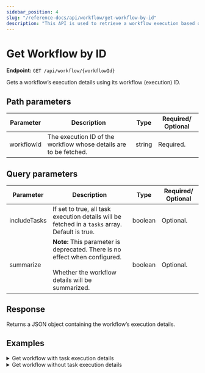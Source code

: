 ```yaml
---
sidebar_position: 4
slug: "/reference-docs/api/workflow/get-workflow-by-id"
description: "This API is used to retrieve a workflow execution based on its workflow (execution) ID."
---
```



# Get Workflow by ID

**Endpoint:** `GET /api/workflow/{workflowId}`

Gets a workflow’s execution details using its workflow (execution) ID.

## Path parameters

| Parameter  | Description                                                       | Type   | Required/ Optional |
| ---------- | ----------------------------------------------------------------- | ------ | ------------------ |
| workflowId | The execution ID of the workflow whose details are to be fetched. | string | Required.          |

## Query parameters

| Parameter    | Description                                                                                                                             | Type    | Required/ Optional |
| ------------ | --------------------------------------------------------------------------------------------------------------------------------------- | ------- | ------------------ |
| includeTasks | If set to true, all task execution details will be fetched in a `tasks` array. Default is true.                                         | boolean | Optional.          |
| summarize    | **Note:** This parameter is deprecated. There is no effect when configured. <br/><br/> Whether the workflow details will be summarized. | boolean | Optional.          |

## Response

Returns a JSON object containing the workflow’s execution details.

## Examples

<details>
<summary>Get workflow with task execution details</summary>

**Request**

```shell
curl -X 'GET' \
  'https://<YOUR_CLUSTER>/api/workflow/6f5aa0f1-b871-11ef-b090-be4a9a728270?includeTasks=true' \
  -H 'accept: */*' \
  -H 'X-Authorization: <TOKEN>'
```

**Response**

```json
{
  "ownerApp": "",
  "createTime": 1733998281080,
  "updateTime": 1733998281080,
  "createdBy": "user@example.com",
  "status": "RUNNING",
  "endTime": 0,
  "workflowId": "6f5aa0f1-b871-11ef-b090-be4a9a728270",
  "tasks": [],
  "input": {},
  "output": {},
  "taskToDomain": {},
  "failedReferenceTaskNames": [],
  "workflowDefinition": {
    "createTime": 1728528754591,
    "updateTime": 1728529067708,
    "name": "simple-worker-project",
    "description": "Java worker",
    "version": 1,
    "tasks": [
      {
        "name": "simple-java-worker",
        "taskReferenceName": "simple-java-worker_ref",
        "inputParameters": {},
        "type": "SIMPLE",
        "decisionCases": {},
        "defaultCase": [],
        "forkTasks": [],
        "startDelay": 0,
        "joinOn": [],
        "optional": false,
        "taskDefinition": {
          "createTime": 0,
          "updateTime": 0,
          "name": "simple-java-worker",
          "retryCount": 3,
          "timeoutSeconds": 0,
          "inputKeys": [],
          "outputKeys": [],
          "timeoutPolicy": "TIME_OUT_WF",
          "retryLogic": "FIXED",
          "retryDelaySeconds": 60,
          "responseTimeoutSeconds": 3600,
          "inputTemplate": {},
          "rateLimitPerFrequency": 0,
          "rateLimitFrequencyInSeconds": 1,
          "backoffScaleFactor": 1,
          "totalTimeoutSeconds": 0,
          "enforceSchema": false
        },
        "defaultExclusiveJoinTask": [],
        "asyncComplete": false,
        "loopOver": [],
        "onStateChange": {},
        "permissive": false
      }
    ],
    "inputParameters": [],
    "outputParameters": {},
    "failureWorkflow": "",
    "schemaVersion": 2,
    "restartable": true,
    "workflowStatusListenerEnabled": false,
    "ownerEmail": "user@example.com",
    "timeoutPolicy": "ALERT_ONLY",
    "timeoutSeconds": 0,
    "variables": {},
    "inputTemplate": {},
    "enforceSchema": true
  },
  "priority": 0,
  "variables": {},
  "lastRetriedTime": 0,
  "failedTaskNames": [],
  "history": [],
  "rateLimited": false,
  "startTime": 1733998281080,
  "workflowVersion": 1,
  "workflowName": "simple-worker-project"
}
```

</details>

<details>
<summary>Get workflow without task execution details</summary>

**Request**

```shell
curl -X 'GET' \
  'https://<YOUR_CLUSTER>/api/workflow/6f5aa0f1-b871-11ef-b090-be4a9a728270?includeTasks=false' \
  -H 'accept: */*' \
  -H 'X-Authorization: <TOKEN>'
```

**Response**

```json
{
  "ownerApp": "",
  "createTime": 1733998281080,
  "updateTime": 1733998281080,
  "createdBy": "user@example.com",
  "status": "RUNNING",
  "endTime": 0,
  "workflowId": "6f5aa0f1-b871-11ef-b090-be4a9a728270",
  "tasks": [
    {
      "taskType": "simple-java-worker",
      "status": "SCHEDULED",
      "inputData": {
        "_createdBy": "user@example.com"
      },
      "referenceTaskName": "simple-java-worker_ref",
      "retryCount": 0,
      "seq": 1,
      "pollCount": 0,
      "taskDefName": "simple-java-worker",
      "scheduledTime": 1733998281088,
      "startTime": 0,
      "endTime": 0,
      "updateTime": 0,
      "startDelayInSeconds": 0,
      "retried": false,
      "executed": false,
      "callbackFromWorker": true,
      "responseTimeoutSeconds": 3600,
      "workflowInstanceId": "6f5aa0f1-b871-11ef-b090-be4a9a728270",
      "workflowType": "simple-worker-project",
      "taskId": "6f5bd972-b871-11ef-b090-be4a9a728270",
      "callbackAfterSeconds": 0,
      "outputData": {},
      "workflowTask": {
        "name": "simple-java-worker",
        "taskReferenceName": "simple-java-worker_ref",
        "inputParameters": {},
        "type": "SIMPLE",
        "decisionCases": {},
        "defaultCase": [],
        "forkTasks": [],
        "startDelay": 0,
        "joinOn": [],
        "optional": false,
        "taskDefinition": {
          "createTime": 0,
          "updateTime": 0,
          "name": "simple-java-worker",
          "retryCount": 3,
          "timeoutSeconds": 0,
          "inputKeys": [],
          "outputKeys": [],
          "timeoutPolicy": "TIME_OUT_WF",
          "retryLogic": "FIXED",
          "retryDelaySeconds": 60,
          "responseTimeoutSeconds": 3600,
          "inputTemplate": {},
          "rateLimitPerFrequency": 0,
          "rateLimitFrequencyInSeconds": 1,
          "backoffScaleFactor": 1,
          "totalTimeoutSeconds": 0,
          "enforceSchema": false
        },
        "defaultExclusiveJoinTask": [],
        "asyncComplete": false,
        "loopOver": [],
        "onStateChange": {},
        "permissive": false
      },
      "rateLimitPerFrequency": 0,
      "rateLimitFrequencyInSeconds": 1,
      "workflowPriority": 0,
      "iteration": 0,
      "subworkflowChanged": false,
      "firstStartTime": 0,
      "queueWaitTime": 0,
      "loopOverTask": false,
      "taskDefinition": {
        "createTime": 0,
        "updateTime": 0,
        "name": "simple-java-worker",
        "retryCount": 3,
        "timeoutSeconds": 0,
        "inputKeys": [],
        "outputKeys": [],
        "timeoutPolicy": "TIME_OUT_WF",
        "retryLogic": "FIXED",
        "retryDelaySeconds": 60,
        "responseTimeoutSeconds": 3600,
        "inputTemplate": {},
        "rateLimitPerFrequency": 0,
        "rateLimitFrequencyInSeconds": 1,
        "backoffScaleFactor": 1,
        "totalTimeoutSeconds": 0,
        "enforceSchema": false
      }
    }
  ],
  "input": {},
  "output": {},
  "taskToDomain": {},
  "failedReferenceTaskNames": [],
  "workflowDefinition": {
    "createTime": 1728528754591,
    "updateTime": 1728529067708,
    "name": "simple-worker-project",
    "description": "Java worker",
    "version": 1,
    "tasks": [
      {
        "name": "simple-java-worker",
        "taskReferenceName": "simple-java-worker_ref",
        "inputParameters": {},
        "type": "SIMPLE",
        "decisionCases": {},
        "defaultCase": [],
        "forkTasks": [],
        "startDelay": 0,
        "joinOn": [],
        "optional": false,
        "taskDefinition": {
          "createTime": 0,
          "updateTime": 0,
          "name": "simple-java-worker",
          "retryCount": 3,
          "timeoutSeconds": 0,
          "inputKeys": [],
          "outputKeys": [],
          "timeoutPolicy": "TIME_OUT_WF",
          "retryLogic": "FIXED",
          "retryDelaySeconds": 60,
          "responseTimeoutSeconds": 3600,
          "inputTemplate": {},
          "rateLimitPerFrequency": 0,
          "rateLimitFrequencyInSeconds": 1,
          "backoffScaleFactor": 1,
          "totalTimeoutSeconds": 0,
          "enforceSchema": false
        },
        "defaultExclusiveJoinTask": [],
        "asyncComplete": false,
        "loopOver": [],
        "onStateChange": {},
        "permissive": false
      }
    ],
    "inputParameters": [],
    "outputParameters": {},
    "failureWorkflow": "",
    "schemaVersion": 2,
    "restartable": true,
    "workflowStatusListenerEnabled": false,
    "ownerEmail": "user@example.com",
    "timeoutPolicy": "ALERT_ONLY",
    "timeoutSeconds": 0,
    "variables": {},
    "inputTemplate": {},
    "enforceSchema": true
  },
  "priority": 0,
  "variables": {},
  "lastRetriedTime": 0,
  "failedTaskNames": [],
  "history": [],
  "rateLimited": false,
  "startTime": 1733998281080,
  "workflowName": "simple-worker-project",
  "workflowVersion": 1
}
```

</details>
